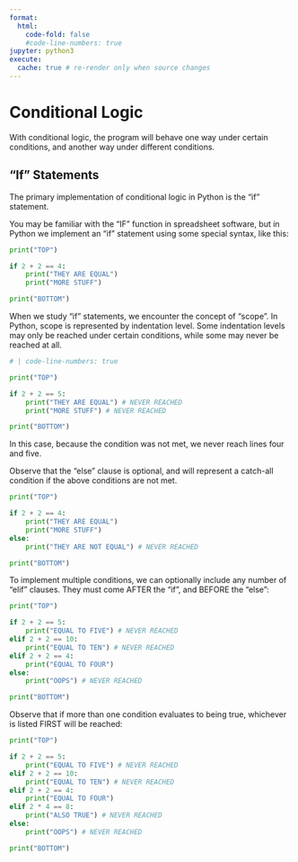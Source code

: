 ```yaml
---
format:
  html:
    code-fold: false
    #code-line-numbers: true
jupyter: python3
execute:
  cache: true # re-render only when source changes
---
```



# Conditional Logic

With conditional logic, the program will behave one way under certain conditions, and another way under different conditions.

## "If" Statements

The primary implementation of conditional logic in Python is the "if" statement.

You may be familiar with the "IF" function in spreadsheet software, but in Python we implement an "if" statement using some special syntax, like this:


```python
print("TOP")

if 2 + 2 == 4:
    print("THEY ARE EQUAL")
    print("MORE STUFF")

print("BOTTOM")
```

When we study "if" statements, we encounter the concept of "scope". In Python, scope is represented by indentation level. Some indentation levels may only be reached under certain conditions, while some may never be reached at all.

```python
# | code-line-numbers: true

print("TOP")

if 2 + 2 == 5:
    print("THEY ARE EQUAL") # NEVER REACHED
    print("MORE STUFF") # NEVER REACHED

print("BOTTOM")
```

In this case, because the condition was not met, we never reach lines four and five.

Observe that the "else" clause is optional, and will represent a catch-all condition if the above conditions are not met.


```python
print("TOP")

if 2 + 2 == 4:
    print("THEY ARE EQUAL")
    print("MORE STUFF")
else:
    print("THEY ARE NOT EQUAL") # NEVER REACHED

print("BOTTOM")
```

To implement multiple conditions, we can optionally include any number of "elif" clauses. They must come AFTER the "if", and BEFORE the "else":

```python
print("TOP")

if 2 + 2 == 5:
    print("EQUAL TO FIVE") # NEVER REACHED
elif 2 + 2 == 10:
    print("EQUAL TO TEN") # NEVER REACHED
elif 2 + 2 == 4:
    print("EQUAL TO FOUR")
else:
    print("OOPS") # NEVER REACHED

print("BOTTOM")
```

Observe that if more than one condition evaluates to being true, whichever is listed FIRST will be reached:

```python
print("TOP")

if 2 + 2 == 5:
    print("EQUAL TO FIVE") # NEVER REACHED
elif 2 + 2 == 10:
    print("EQUAL TO TEN") # NEVER REACHED
elif 2 + 2 == 4:
    print("EQUAL TO FOUR")
elif 2 * 4 == 8:
    print("ALSO TRUE") # NEVER REACHED
else:
    print("OOPS") # NEVER REACHED

print("BOTTOM")
```
